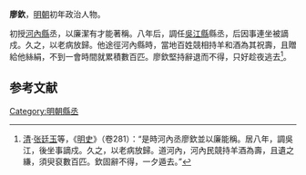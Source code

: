 '''廖欽'''，[[明朝|明朝]]初年政治人物。

初授[[河内县_(中国)|河內縣]]丞，以廉潔有才能著稱。八年后，調任[[吳江縣|吳江縣]]縣丞，后因事連坐被謫戍。久之，以老病放歸。他途徑河內縣時，當地百姓競相持羊和酒為其祝壽，且贈給他絲絹，不到一會時間就累積數百匹。廖欽堅持辭退而不得，只好趁夜逃去<ref>[[清|清]]·[[张廷玉|张廷玉]]等，《[[明史|明史]]》（卷281）：“是時河內丞廖欽並以廉能稱。居八年，調吳江，後坐事謫戍。久之，以老病放歸。道河內，河內民競持羊酒為壽，且遺之縑，須臾裒數百匹。欽固辭不得，一夕遁去。”</ref>。

==参考文献==
{{reflist}}
{{明朝人物小作品}}

[[Category:明朝縣丞|Category:明朝縣丞]]